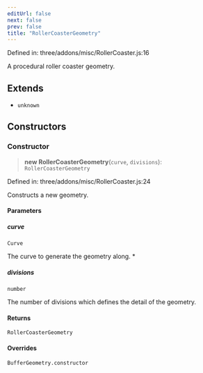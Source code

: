 ```yaml
---
editUrl: false
next: false
prev: false
title: "RollerCoasterGeometry"
---
```


Defined in: three/addons/misc/RollerCoaster.js:16

A procedural roller coaster geometry.

## Extends

- `unknown`

## Constructors

### Constructor

> **new RollerCoasterGeometry**(`curve`, `divisions`): `RollerCoasterGeometry`

Defined in: three/addons/misc/RollerCoaster.js:24

Constructs a new geometry.

#### Parameters

##### curve

`Curve`

The curve to generate the geometry along.
 *

##### divisions

`number`

The number of divisions which defines the detail of the geometry.

#### Returns

`RollerCoasterGeometry`

#### Overrides

`BufferGeometry.constructor`
